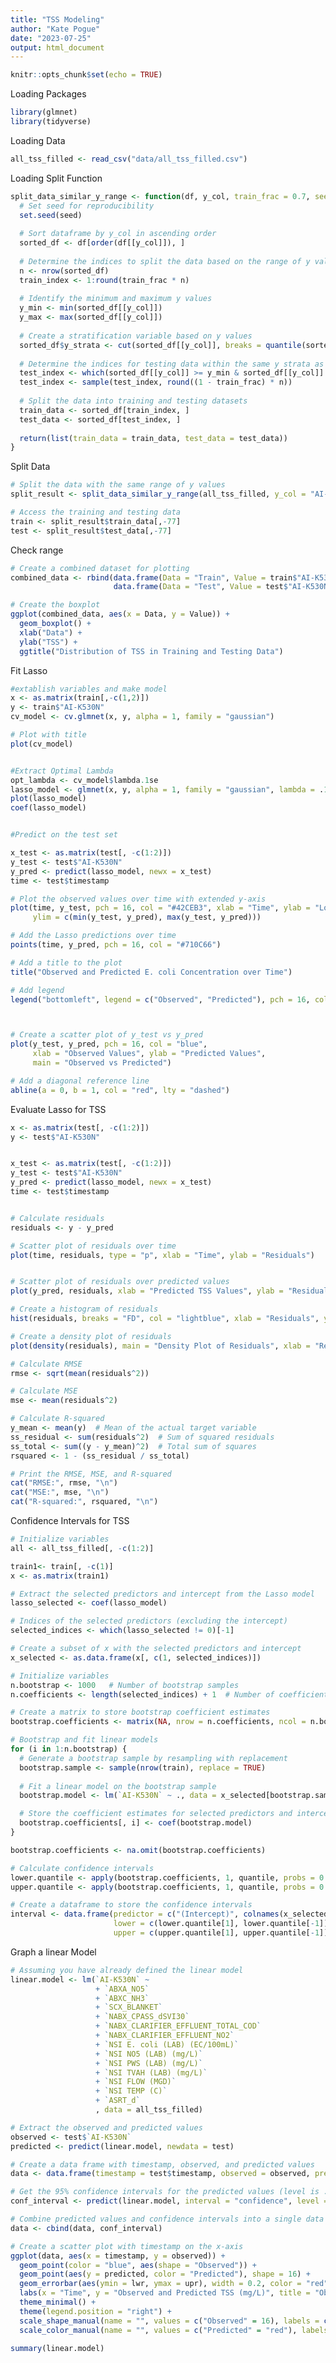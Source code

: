 ```yaml
---
title: "TSS Modeling"
author: "Kate Pogue"
date: "2023-07-25"
output: html_document
---
```


```r
knitr::opts_chunk$set(echo = TRUE)
```

Loading Packages
```r
library(glmnet)
library(tidyverse)
```

Loading Data
```r
all_tss_filled <- read_csv("data/all_tss_filled.csv")

```

Loading Split Function
```r
split_data_similar_y_range <- function(df, y_col, train_frac = 0.7, seed = 122) {
  # Set seed for reproducibility
  set.seed(seed)
  
  # Sort dataframe by y_col in ascending order
  sorted_df <- df[order(df[[y_col]]), ]
  
  # Determine the indices to split the data based on the range of y values
  n <- nrow(sorted_df)
  train_index <- 1:round(train_frac * n)
  
  # Identify the minimum and maximum y values
  y_min <- min(sorted_df[[y_col]])
  y_max <- max(sorted_df[[y_col]])
  
  # Create a stratification variable based on y values
  sorted_df$y_strata <- cut(sorted_df[[y_col]], breaks = quantile(sorted_df[[y_col]], probs = seq(0, 1, 0.2)), include.lowest = TRUE, labels = FALSE)
  
  # Determine the indices for testing data within the same y strata as training data
  test_index <- which(sorted_df[[y_col]] >= y_min & sorted_df[[y_col]] <= y_max & sorted_df$y_strata %in% unique(sorted_df[train_index, ]$y_strata))
  test_index <- sample(test_index, round((1 - train_frac) * n))
  
  # Split the data into training and testing datasets
  train_data <- sorted_df[train_index, ]
  test_data <- sorted_df[test_index, ]
  
  return(list(train_data = train_data, test_data = test_data))
}

```

Split Data
```r
# Split the data with the same range of y values
split_result <- split_data_similar_y_range(all_tss_filled, y_col = "AI-K530N", train_frac = 0.7, seed = 123)

# Access the training and testing data
train <- split_result$train_data[,-77]
test <- split_result$test_data[,-77]
```


Check range
```r
# Create a combined dataset for plotting
combined_data <- rbind(data.frame(Data = "Train", Value = train$"AI-K530N"),
                       data.frame(Data = "Test", Value = test$"AI-K530N"))

# Create the boxplot
ggplot(combined_data, aes(x = Data, y = Value)) +
  geom_boxplot() +
  xlab("Data") +
  ylab("TSS") +
  ggtitle("Distribution of TSS in Training and Testing Data")
```


Fit Lasso
```r
#extablish variables and make model
x <- as.matrix(train[,-c(1,2)])
y <- train$"AI-K530N"
cv_model <- cv.glmnet(x, y, alpha = 1, family = "gaussian")

# Plot with title
plot(cv_model)


#Extract Optimal Lambda
opt_lambda <- cv_model$lambda.1se
lasso_model <- glmnet(x, y, alpha = 1, family = "gaussian", lambda = .15)
plot(lasso_model)
coef(lasso_model)


#Predict on the test set

x_test <- as.matrix(test[, -c(1:2)])
y_test <- test$"AI-K530N"
y_pred <- predict(lasso_model, newx = x_test)
time <- test$timestamp

# Plot the observed values over time with extended y-axis
plot(time, y_test, pch = 16, col = "#42CEB3", xlab = "Time", ylab = "Log Transformed E. coli Reduction (EC/100mL)",
     ylim = c(min(y_test, y_pred), max(y_test, y_pred)))

# Add the Lasso predictions over time
points(time, y_pred, pch = 16, col = "#710C66")

# Add a title to the plot
title("Observed and Predicted E. coli Concentration over Time")

# Add legend
legend("bottomleft", legend = c("Observed", "Predicted"), pch = 16, col = c("#42CEB3", "#710C66"))



# Create a scatter plot of y_test vs y_pred
plot(y_test, y_pred, pch = 16, col = "blue",
     xlab = "Observed Values", ylab = "Predicted Values",
     main = "Observed vs Predicted")

# Add a diagonal reference line
abline(a = 0, b = 1, col = "red", lty = "dashed")

```

Evaluate Lasso for TSS
```r
x <- as.matrix(test[, -c(1:2)])
y <- test$"AI-K530N"


x_test <- as.matrix(test[, -c(1:2)])
y_test <- test$"AI-K530N"
y_pred <- predict(lasso_model, newx = x_test)
time <- test$timestamp


# Calculate residuals
residuals <- y - y_pred

# Scatter plot of residuals over time
plot(time, residuals, type = "p", xlab = "Time", ylab = "Residuals")


# Scatter plot of residuals over predicted values
plot(y_pred, residuals, xlab = "Predicted TSS Values", ylab = "Residuals")

# Create a histogram of residuals
hist(residuals, breaks = "FD", col = "lightblue", xlab = "Residuals", ylab = "Frequency", main = "Histogram of Residuals")

# Create a density plot of residuals
plot(density(residuals), main = "Density Plot of Residuals", xlab = "Residuals", ylab = "Density")

# Calculate RMSE
rmse <- sqrt(mean(residuals^2))

# Calculate MSE
mse <- mean(residuals^2)

# Calculate R-squared
y_mean <- mean(y)  # Mean of the actual target variable
ss_residual <- sum(residuals^2)  # Sum of squared residuals
ss_total <- sum((y - y_mean)^2)  # Total sum of squares
rsquared <- 1 - (ss_residual / ss_total)

# Print the RMSE, MSE, and R-squared
cat("RMSE:", rmse, "\n")
cat("MSE:", mse, "\n")
cat("R-squared:", rsquared, "\n")

```


Confidence Intervals for TSS
```r
# Initialize variables
all <- all_tss_filled[, -c(1:2)]

train1<- train[, -c(1)]
x <- as.matrix(train1)

# Extract the selected predictors and intercept from the Lasso model
lasso_selected <- coef(lasso_model)

# Indices of the selected predictors (excluding the intercept)
selected_indices <- which(lasso_selected != 0)[-1]

# Create a subset of x with the selected predictors and intercept
x_selected <- as.data.frame(x[, c(1, selected_indices)])

# Initialize variables
n.bootstrap <- 1000   # Number of bootstrap samples
n.coefficients <- length(selected_indices) + 1  # Number of coefficients (including the intercept)

# Create a matrix to store bootstrap coefficient estimates
bootstrap.coefficients <- matrix(NA, nrow = n.coefficients, ncol = n.bootstrap)

# Bootstrap and fit linear models
for (i in 1:n.bootstrap) {
  # Generate a bootstrap sample by resampling with replacement
  bootstrap.sample <- sample(nrow(train), replace = TRUE)
  
  # Fit a linear model on the bootstrap sample
  bootstrap.model <- lm(`AI-K530N` ~ ., data = x_selected[bootstrap.sample, ])

  # Store the coefficient estimates for selected predictors and intercept
  bootstrap.coefficients[, i] <- coef(bootstrap.model)
}

bootstrap.coefficients <- na.omit(bootstrap.coefficients)

# Calculate confidence intervals
lower.quantile <- apply(bootstrap.coefficients, 1, quantile, probs = 0.05)
upper.quantile <- apply(bootstrap.coefficients, 1, quantile, probs = 0.95)

# Create a dataframe to store the confidence intervals
interval <- data.frame(predictor = c("(Intercept)", colnames(x_selected)[-c(1)]),
                       lower = c(lower.quantile[1], lower.quantile[-1]),
                       upper = c(upper.quantile[1], upper.quantile[-1]))


```



Graph a linear Model
```r
# Assuming you have already defined the linear model
linear.model <- lm(`AI-K530N` ~ 
                   + `ABXA_NO5` 
                   + `ABXC_NH3` 
                   + `SCX_BLANKET`
                   + `NABX_CPASS_dSVI30`
                   + `NABX_CLARIFIER_EFFLUENT_TOTAL_COD`
                   + `NABX_CLARIFIER_EFFLUENT_NO2`
                   + `NSI E. coli (LAB) (EC/100mL)`
                   + `NSI NO5 (LAB) (mg/L)`
                   + `NSI PWS (LAB) (mg/L)`
                   + `NSI TVAH (LAB) (mg/L)`
                   + `NSI FLOW (MGD)`
                   + `NSI TEMP (C)`
                   + `ASRT_d`
                   , data = all_tss_filled)

# Extract the observed and predicted values
observed <- test$`AI-K530N`
predicted <- predict(linear.model, newdata = test)

# Create a data frame with timestamp, observed, and predicted values
data <- data.frame(timestamp = test$timestamp, observed = observed, predicted = predicted)

# Get the 95% confidence intervals for the predicted values (level is .99 to account for 52 points)
conf_interval <- predict(linear.model, interval = "confidence", level = 0.99, newdata = test)

# Combine predicted values and confidence intervals into a single data frame
data <- cbind(data, conf_interval)

# Create a scatter plot with timestamp on the x-axis
ggplot(data, aes(x = timestamp, y = observed)) +
  geom_point(color = "blue", aes(shape = "Observed")) +
  geom_point(aes(y = predicted, color = "Predicted"), shape = 16) +
  geom_errorbar(aes(ymin = lwr, ymax = upr), width = 0.2, color = "red") +  # Adding error bars
  labs(x = "Time", y = "Observed and Predicted TSS (mg/L)", title = "Observed and Predicted Effluent TSS Over Time") +
  theme_minimal() +
  theme(legend.position = "right") +
  scale_shape_manual(name = "", values = c("Observed" = 16), labels = c("Observed")) +
  scale_color_manual(name = "", values = c("Predicted" = "red"), labels = c("Predicted"))

summary(linear.model)

```